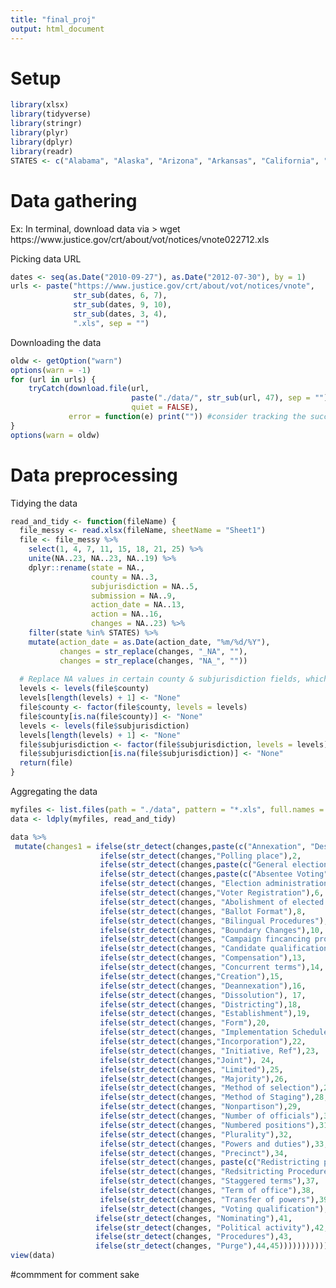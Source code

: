 ```yaml
---
title: "final_proj"
output: html_document
---
```


# Setup
```r
library(xlsx)
library(tidyverse)
library(stringr)
library(plyr)
library(dplyr)
library(readr)
STATES <- c("Alabama", "Alaska", "Arizona", "Arkansas", "California", "Colorado", "Connecticut", "Delaware", "Florida", "Georgia", "Hawaii", "Idaho", "Illinois", "Indiana", "Iowa", "Kansas", "Kentucky", "Louisiana", "Maine", "Maryland", "Massachusetts", "Michigan", "Minnesota", "Mississippi", "Missouri", "Montana", "Nebraska", "Nevada", "New Hampshire", "New Jersey", "New Mexico", "New York", "North Carolina", "North Dakota", "Ohio", "Oklahoma", "Oregon", "Pennsylvania", "Rhode Island", "South Carolina", "South Dakota", "Tennessee", "Texas", "Utah", "Vermont", "Virginia", "Washington", "West Virginia", "Wisconsin", "Wyoming")
```

# Data gathering
Ex: In terminal, download data via
> wget https://www.justice.gov/crt/about/vot/notices/vnote022712.xls

Picking data URL
```r
dates <- seq(as.Date("2010-09-27"), as.Date("2012-07-30"), by = 1)
urls <- paste("https://www.justice.gov/crt/about/vot/notices/vnote",
              str_sub(dates, 6, 7),
              str_sub(dates, 9, 10),
              str_sub(dates, 3, 4),
              ".xls", sep = "")
```

Downloading the data
```r
oldw <- getOption("warn")
options(warn = -1)
for (url in urls) {
    tryCatch(download.file(url,
                           paste("./data/", str_sub(url, 47), sep = ""),
                           quiet = FALSE),
             error = function(e) print("")) #consider tracking the successful urls   
}
options(warn = oldw)
```

# Data preprocessing

Tidying the data
```r
read_and_tidy <- function(fileName) {
  file_messy <- read.xlsx(fileName, sheetName = "Sheet1")
  file <- file_messy %>%
    select(1, 4, 7, 11, 15, 18, 21, 25) %>%
    unite(NA..23, NA..23, NA..19) %>%
    dplyr::rename(state = NA.,
                  county = NA..3,
                  subjurisdiction = NA..5,
                  submission = NA..9,
                  action_date = NA..13,
                  action = NA..16,
                  changes = NA..23) %>%
    filter(state %in% STATES) %>%
    mutate(action_date = as.Date(action_date, "%m/%d/%Y"),
           changes = str_replace(changes, "_NA", ""),
           changes = str_replace(changes, "NA_", ""))
  
  # Replace NA values in certain county & subjurisdiction fields, which threw errors when working through Ubuntu
  levels <- levels(file$county)
  levels[length(levels) + 1] <- "None"
  file$county <- factor(file$county, levels = levels)
  file$county[is.na(file$county)] <- "None"
  levels <- levels(file$subjurisdiction)
  levels[length(levels) + 1] <- "None"
  file$subjurisdiction <- factor(file$subjurisdiction, levels = levels)
  file$subjurisdiction[is.na(file$subjurisdiction)] <- "None"
  return(file)
}
```

Aggregating the data
```r
myfiles <- list.files(path = "./data", pattern = "*.xls", full.names = TRUE)
data <- ldply(myfiles, read_and_tidy)
```
```r
data %>% 
 mutate(changes1 = ifelse(str_detect(changes,paste(c("Annexation", "Designation of annexed area to election district"), collapse = '|')) ,1,
                    ifelse(str_detect(changes,"Polling place"),2, 
                    ifelse(str_detect(changes,paste(c("General election","Primary elction","Runoff","Referendum","Special Election", "Method of election"), collapse = '|')),3,
                    ifelse(str_detect(changes,paste(c("Absentee Voting", "Voting method"), collapse = '|')), 4,
                    ifelse(str_detect(changes, "Election administration"),5,
                    ifelse(str_detect(changes,"Voter Registration"),6,
                    ifelse(str_detect(changes, "Abolishment of elected officials"),7,
                    ifelse(str_detect(changes, "Ballot Format"),8,
                    ifelse(str_detect(changes, "Bilingual Procedures"),9,
                    ifelse(str_detect(changes, "Boundary Changes"),10,
                    ifelse(str_detect(changes, "Campaign fincancing provisions"),11,
                    ifelse(str_detect(changes, "Candidate qualification"),12,
                    ifelse(str_detect(changes, "Compensation"),13,
                    ifelse(str_detect(changes, "Concurrent terms"),14,
                    ifelse(str_detect(changes,"Creation"),15,
                    ifelse(str_detect(changes, "Deannexation"),16,
                    ifelse(str_detect(changes, "Dissolution"), 17,
                    ifelse(str_detect(changes, "Districting"),18,
                    ifelse(str_detect(changes, "Establishment"),19,
                    ifelse(str_detect(changes, "Form"),20,
                    ifelse(str_detect(changes, "Implementation Schedule"),21,
                    ifelse(str_detect(changes,"Incorporation"),22,
                    ifelse(str_detect(changes, "Initiative, Ref"),23,
                    ifelse(str_detect(changes,"Joint"), 24,
                    ifelse(str_detect(changes, "Limited"),25,
                    ifelse(str_detect(changes, "Majority"),26,
                    ifelse(str_detect(changes, "Method of selection"),27,
                    ifelse(str_detect(changes, "Method of Staging"),28,
                    ifelse(str_detect(changes, "Nonpartison"),29,
                    ifelse(str_detect(changes, "Number of officials"),30,
                    ifelse(str_detect(changes, "Numbered positions"),31,
                    ifelse(str_detect(changes, "Plurality"),32,
                    ifelse(str_detect(changes, "Powers and duties"),33,
                    ifelse(str_detect(changes, "Precinct"),34,
                    ifelse(str_detect(changes, paste(c("Redistricting plan","Redistricting Procedures","Consolidation of jurisdiction"),collapse = '|')),35,
                    ifelse(str_detect(changes, "Redsitricting Procedures"),36,
                    ifelse(str_detect(changes, "Staggered terms"),37,
                    ifelse(str_detect(changes, "Term of office"),38,
                    ifelse(str_detect(changes, "Transfer of powers"),39,
                    ifelse(str_detect(changes, "Voting qualification"),40,
                   ifelse(str_detect(changes, "Nominating"),41,  
                   ifelse(str_detect(changes, "Political activity"),42,
                   ifelse(str_detect(changes, "Procedures"),43,
                   ifelse(str_detect(changes, "Purge"),44,45))))))))))))))))))))))))))))))))))))))))))))) %>% 
view(data)
```
#commment for comment sake

